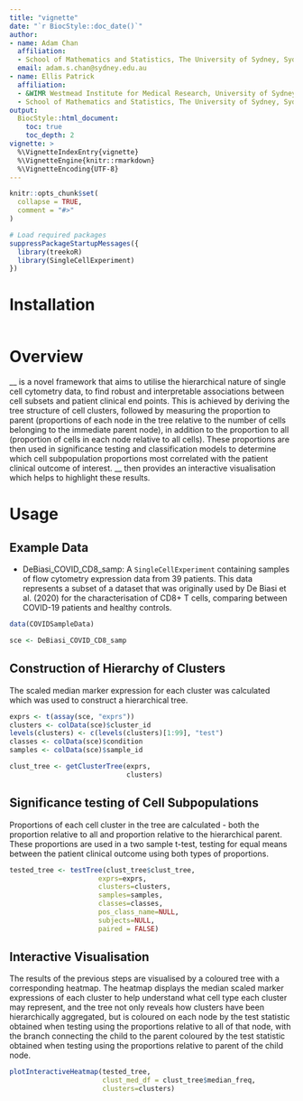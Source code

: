 ```yaml
---
title: "vignette"
date: "`r BiocStyle::doc_date()`"
author:
- name: Adam Chan
  affiliation:  
  - School of Mathematics and Statistics, The University of Sydney, Sydney, New South Wales, Australia
  email: adam.s.chan@sydney.edu.au
- name: Ellis Patrick
  affiliation:
  - &WIMR Westmead Institute for Medical Research, University of Sydney, Australia
  - School of Mathematics and Statistics, The University of Sydney, Sydney, New South Wales, Australia
output:
  BiocStyle::html_document:
    toc: true
    toc_depth: 2
vignette: >
  %\VignetteIndexEntry{vignette}
  %\VignetteEngine{knitr::rmarkdown}
  %\VignetteEncoding{UTF-8}
---
```


```r
knitr::opts_chunk$set(
  collapse = TRUE,
  comment = "#>"
)
```

```r
# Load required packages
suppressPackageStartupMessages({
  library(treekoR)
  library(SingleCellExperiment)
})
```

# Installation
```r

```

# Overview
__ is a novel framework that aims to utilise the hierarchical nature of single cell cytometry data, to find robust and interpretable associations between cell subsets and patient clinical end points. This is achieved by deriving the tree structure of cell clusters, followed by measuring the proportion to parent (proportions of each node in the tree relative to the number of cells belonging to the immediate parent node), in addition to the proportion to all (proportion of cells in each node relative to all cells). These proportions are then used in significance testing and classification models to determine which cell subpopulation proportions most correlated with the patient clinical outcome of interest. __ then provides an interactive visualisation which helps to highlight these results.

# Usage
## Example Data
- DeBiasi_COVID_CD8_samp:
A `SingleCellExperiment` containing samples of flow cytometry expression data from 39 patients. This data represents a subset of a dataset that was originally used by De Biasi et al. (2020) for the characterisation of CD8+ T cells, comparing between COVID-19 patients and healthy controls.

```r
data(COVIDSampleData)

sce <- DeBiasi_COVID_CD8_samp
```

## Construction of Hierarchy of Clusters

The scaled median marker expression for each cluster was calculated which was used to construct a hierarchical tree. 

```r
exprs <- t(assay(sce, "exprs"))
clusters <- colData(sce)$cluster_id
levels(clusters) <- c(levels(clusters)[1:99], "test")
classes <- colData(sce)$condition
samples <- colData(sce)$sample_id

clust_tree <- getClusterTree(exprs,
                             clusters)
```

## Significance testing of Cell Subpopulations

Proportions of each cell cluster in the tree are calculated - both the proportion relative to all and proportion relative to the hierarchical parent. These proportions are used in a two sample t-test, testing for equal means between the patient clinical outcome using both types of proportions.

```r
tested_tree <- testTree(clust_tree$clust_tree,
                      exprs=exprs,
                      clusters=clusters,
                      samples=samples,
                      classes=classes,
                      pos_class_name=NULL,
                      subjects=NULL,
                      paired = FALSE)
```

## Interactive Visualisation

The results of the previous steps are visualised by a coloured tree with a corresponding heatmap. The heatmap displays the median scaled marker expressions of each cluster to help understand what cell type each cluster may represent, and the tree not only reveals how clusters have been hierarchically aggregated, but is coloured on each node by the test statistic obtained when testing using the proportions relative to all of that node, with the branch connecting the child to the parent coloured by the test statistic obtained when testing using the proportions relative to parent of the child node. 


```r
plotInteractiveHeatmap(tested_tree,
                       clust_med_df = clust_tree$median_freq,
                       clusters=clusters)
```

